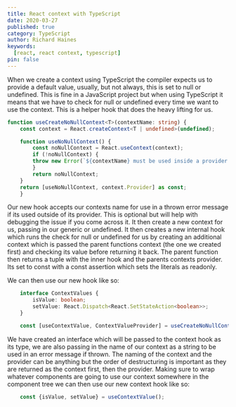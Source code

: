 ```yaml
---
title: React context with TypeScript
date: 2020-03-27
published: true
category: TypeScript
author: Richard Haines
keywords:
  [react, react context, typescript]
pin: false
---
```


When we create a context using TypeScript the compiler expects us to provide a default value, usually, but not always, this is set to null or undefined. This is fine in a JavaScript project but when using TypeScript it means that we have to check for null or undefined every time we want to use the context. This is a helper hook that does the heavy lifting for us. 

```typescript
function useCreateNoNullContext<T>(contextName: string) {
    const context = React.createContext<T | undefined>(undefined);

    function useNoNullContext() {
        const noNullContext = React.useContext(context);
        if (!noNullContext) {
        throw new Error(`${contextName} must be used inside a provider with a value`);
        }
        return noNullContext;
    }
    return [useNoNullContext, context.Provider] as const;
    }
```

Our new hook accepts our contexts name for use in a thrown error message if its used outside of its provider. This is optional but will help with debugging the issue if you come across it. It then create a new context for us, passing in our generic or undefined. It then creates a new internal hook which runs the check for null or undefined for us by creating an additional context which is passed the parent functions context (the one we created first) and checking its value before returning it back. The parent function then returns a tuple with the inner hook and the parents contexts provider. Its set to const with a const assertion which sets the literals as readonly. 

We can then use our new hook like so:

```typescript
    interface ContextValues {
        isValue: boolean;
        setValue: React.Dispatch<React.SetStateAction<boolean>>;
    }

    const [useContextValue, ContextValueProvider] = useCreateNoNullContext<ContextValues>('useContextValue');
```

We have created an interface which will be passed to the context hook as its type, we are also passing in the name of our context as a string to be used in an error message if thrown. The naming of the context and the provider can be anything but the order of destructuring is important as they are returned as the context first, then the provider. Making sure to wrap whatever components are going to use our context somewhere in the component tree we can then use our new context hook like so:

```typescript
    const {isValue, setValue} = useContextValue();
```